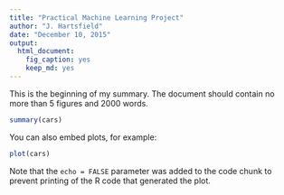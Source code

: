 ```yaml
---
title: "Practical Machine Learning Project"
author: "J. Hartsfield"
date: "December 10, 2015"
output: 
  html_document: 
    fig_caption: yes
    keep_md: yes
---
```


This is the beginning of my summary.  The document should contain no more than 5 figures and 2000 words.
```r
summary(cars)
```

You can also embed plots, for example:

```r
plot(cars)
```

Note that the `echo = FALSE` parameter was added to the code chunk to prevent printing of the R code that generated the plot.

